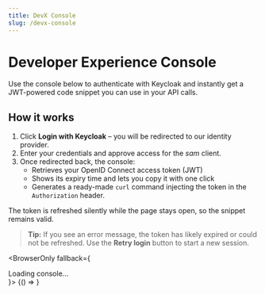 ```yaml
---
title: DevX Console
slug: /devx-console
---
```



# Developer Experience Console

Use the console below to authenticate with Keycloak and instantly get a JWT-powered code snippet you can use in your API calls.

## How it works

1. Click **Login with Keycloak** – you will be redirected to our identity provider.
2. Enter your credentials and approve access for the *sam* client.
3. Once redirected back, the console:
   - Retrieves your OpenID Connect access token (JWT)
   - Shows its expiry time and lets you copy it with one click
   - Generates a ready-made `curl` command injecting the token in the `Authorization` header.

The token is refreshed silently while the page stays open, so the snippet remains valid.

> **Tip:** If you see an error message, the token has likely expired or could not be refreshed. Use the **Retry login** button to start a new session.

<BrowserOnly fallback={<div>Loading console...</div>}>
  {() => <DevXConsole />}
</BrowserOnly>